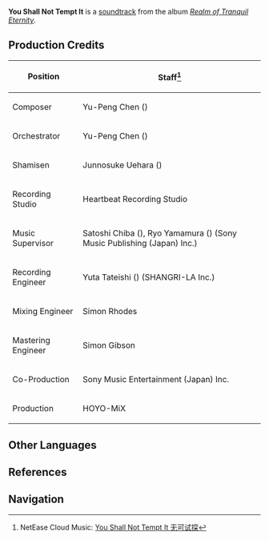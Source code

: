 {{Soundtrack Infobox
|title          =
|image          = Realm of Tranquil Eternity.jpg
|album          = Realm of Tranquil Eternity
|disc           = 2
|number         = 42
|featured       =
|featured2      =
|featured3      =
|featured_disc  =
|featured_disc2 =
|featured_disc3 =
|youtube_id     = 9xtAKakzZDs
|youtube_time   = 1201
|spotify_id     = 4OgFhzfgQVLQf23GMg3ySZ
|played_in      = Mikage Furnace (Balethunder)
|during         = [[Mikage Furnace]] (Balethunder)
|domain         =
|previous       = Resounding of Silence
|next           = The Lost Mound
}}
'''You Shall Not Tempt It''' is a [[soundtrack]] from the album ''[[Realm of Tranquil Eternity]]''.

==Production Credits==
{| class="wikitable" style="text-align:left; height:0.5em"
! Position
! Staff<ref>NetEase Cloud Music: [https://music.163.com/#/song?id=1879108722 You Shall Not Tempt It 无可试探]</ref>
|-
! Composer
| Yu-Peng Chen ({{Lang|zh=陈致逸|mini=1}})
|-
! Orchestrator
| Yu-Peng Chen ({{Lang|zh=陈致逸|mini=1}})
|-
! Shamisen
| Junnosuke Uehara ({{Lang|ja=上原潤之助|mini=1}})
|-
! Recording Studio
| Heartbeat Recording Studio
|-
! Music Supervisor
| Satoshi Chiba ({{Lang|ja=千葉智史|mini=1}}), Ryo Yamamura ({{Lang|ja=山村涼|mini=1}}) (Sony Music Publishing (Japan) Inc.)
|-
! Recording Engineer
| Yuta Tateishi ({{Lang|ja=立石佑太|mini=1}}) (SHANGRI-LA Inc.)
|-
! Mixing Engineer
| Simon Rhodes
|-
! Mastering Engineer
| Simon Gibson
|-
! Co-Production
| Sony Music Entertainment (Japan) Inc.
|-
! Production
| HOYO-MiX
|}

==Other Languages==
{{Other Languages
|default_hidden = 1
|en      = You Shall Not Tempt It
|zhs     = 无可试探
|zhs_rm  = Wú Kě Shìtàn
|zht     = 無可試探
|zht_rm  = Wú Kě Shìtàn
|ja      = 探る処無し
|ja_rm   = Saguru Tokoro Nashi
}}

==References==
{{Reflist}}

==Navigation==
{{Soundtrack Navbox|Realm of Tranquil Eternity}}